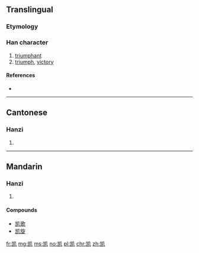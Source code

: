 {{also|凱}}
==Translingual==

===Etymology===
{{Han simp|凱|f=豆|t=己}}

===Han character===
{{Han char|rn=16|rad=几|as=06|sn=8|four=|canj=UUHN|ids=⿰岂几}}

# [[triumphant]]
# [[triumph]], [[victory]]

====References====
* {{Han ref|kx=0134.221|hdz=10277.190|uh=51EF|ud=20975}}

----

==Cantonese==

===Hanzi===
{{yue-hanzi|jyut=|y=hoi2|tra=凱}}

# {{defn|lang=yue|sort=几06}}

----

==Mandarin==

===Hanzi===
{{cmn-hanzi|tra=凱|pin=[[kǎi]] ([[kai3]])|wg=k'ai<sup>3</sup>}}

# {{defn|lang=cmn|sort=几06}}

====Compounds====
* [[凯歌]]
* [[凯旋]]

[[fr:凯]]
[[mg:凯]]
[[ms:凯]]
[[no:凯]]
[[pl:凯]]
[[chr:凯]]
[[zh:凯]]